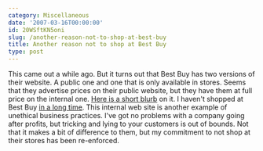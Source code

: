 ```yaml
---
category: Miscellaneous
date: '2007-03-16T00:00:00'
id: 20WSftKN5oni
slug: /another-reason-not-to-shop-at-best-buy
title: Another reason not to shop at Best Buy
type: post
---
```


This came out a while ago. But it turns out that Best Buy has two
versions of their website. A public one and one that is only
available in stores. Seems that they advertise prices on their
public website, but they have them at full price on the internal
one.
[Here is a short blurb](http://www.boingboing.net/2007/03/03/best_buy_admits_to_k.html)
on it. I haven't shopped at Best Buy
[in a long time](/why-i-wont-shop-at-best-buy-anymore).
This internal web site is another example of unethical business
practices. I've got no problems with a company going after profits,
but tricking and lying to your customers is out of bounds. Not that
it makes a bit of difference to them, but my commitment to not shop
at their stores has been re-enforced.